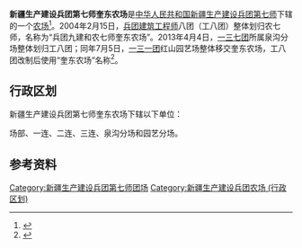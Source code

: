 {{中国乡级行政区
|行政区全称           = 新疆生产建设兵团第七师奎东农场
|上级行政区           = [[新疆生产建设兵团第七师|新疆生产建设兵团第七师]]
|行政区类别           = [[农场|农场]]
}}

'''新疆生产建设兵团第七师奎东农场'''是[[中华人民共和国|中华人民共和国]][[新疆生产建设兵团|新疆生产建设兵团]][[新疆生产建设兵团第七师|第七师]]下辖的一个[[农场|农场]]<ref>{{Cite journal|title=新疆生产建设兵团分布图|author=新疆生产建设兵团年鉴编辑委员会|journal=兵团年鉴|publisher=新疆生产建设兵团年鉴社|doi=10.42437/y.cnki.yxjsc.2021.000007|year=2020|location=乌鲁木齐|page=7-8|issn=1671-3338}}</ref>。2004年2月15日，[[新疆生产建设兵团第十一师|兵团建筑工程师]]八团（工八团）整体划归农七师，名称为“兵团九建和农七师奎东农场”。2013年4月4日，[[新疆生产建设兵团一三七团|一三七团]]所属泉沟分场整体划归工八团；同年7月5日，[[新疆生产建设兵团一三一团|一三一团]]红山园艺场整体移交奎东农场，工八团改制后使用“奎东农场”名称<ref>{{cite book|editor=陈旭|title=《兵团年鉴2018》|date=2018.12|publisher=新疆生产建设兵团年鉴社}}</ref>。

== 行政区划 ==
新疆生产建设兵团第七师奎东农场下辖以下单位：

场部、一连、二连、三连、泉沟分场和园艺分场。

== 参考资料 ==
{{reflist}}

{{新疆行政区划小作品}}
{{新疆生产建设兵团第七师}}
{{DEFAULTSORT:奎}}
[[Category:新疆生产建设兵团第七师团场|Category:新疆生产建设兵团第七师团场]]
[[Category:新疆生产建设兵团农场_(行政区划)|Category:新疆生产建设兵团农场 (行政区划)]]